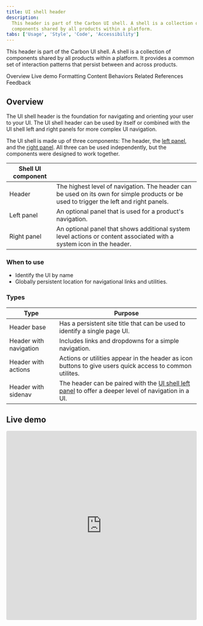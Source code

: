 ```yaml
---
title: UI shell header
description:
  This header is part of the Carbon UI shell. A shell is a collection of
  components shared by all products within a platform.
tabs: ['Usage', 'Style', 'Code', 'Accessibility']
---
```


<PageDescription>

This header is part of the Carbon UI shell. A shell is a collection of
components shared by all products within a platform. It provides a common set of
interaction patterns that persist between and across products.

</PageDescription>

<AnchorLinks>

<AnchorLink>Overview</AnchorLink>
<AnchorLink>Live demo</AnchorLink>
<AnchorLink>Formatting</AnchorLink>
<AnchorLink>Content</AnchorLink>
<AnchorLink>Behaviors</AnchorLink>
<AnchorLink>Related</AnchorLink>
<AnchorLink>References</AnchorLink>
<AnchorLink>Feedback</AnchorLink>

</AnchorLinks>

## Overview

The UI shell header is the foundation for navigating and orienting your user to
your UI. The UI shell header can be used by itself or combined with the UI shell
left and right panels for more complex UI navigation.

The UI shell is made up of three components: The header, the
[left panel](/components/UI-shell-left-panel/usage), and the
[right panel](/components/UI-shell-right-panel/usage). All three can be used
independently, but the components were designed to work together.

| Shell UI component |                                                                                                                                         |
| ------------------ | --------------------------------------------------------------------------------------------------------------------------------------- |
| Header             | The highest level of navigation. The header can be used on its own for simple products or be used to trigger the left and right panels. |
| Left panel         | An optional panel that is used for a product's navigation.                                                                              |
| Right panel        | An optional panel that shows additional system level actions or content associated with a system icon in the header.                    |

### When to use

- Identify the UI by name
- Globally persistent location for navigational links and utilities.

### Types

| Type                   | Purpose                                                                                                                                       |
| ---------------------- | --------------------------------------------------------------------------------------------------------------------------------------------- |
| Header base            | Has a persistent site title that can be used to identify a single page UI.                                                                    |
| Header with navigation | Includes links and dropdowns for a simple navigation.                                                                                         |
| Header with actions    | Actions or utilities appear in the header as icon buttons to give users quick access to common utilites.                                      |
| Header with sidenav    | The header can be paired with the [UI shell left panel](/components/UI-shell-left-panel/usage) to offer a deeper level of navigation in a UI. |

## Live demo

<Row>
  <Column>
    <iframe
      loading="lazy"
      src="https://codesandbox.io/embed/header-with-actions-and-nav-m0lo2?fontsize=14&hidenavigation=1&view=preview"
      title="header-with-actions-and-nav"
      allow="geolocation; microphone; camera; midi; vr; accelerometer; gyroscope; payment; ambient-light-sensor; encrypted-media"
      style="width:100%; height:500px; border:0; border-radius: 4px; overflow:hidden;"
      sandbox="allow-modals allow-forms allow-popups allow-scripts allow-same-origin"
    />
  </Column>
</Row>

## Formatting

### Anatomy

The header spans the full width of the viewport and is the topmost element in
the browser window. Header elements are persistent throughout the product
experience.

For each UI shell component, left-to-right translates to product-to-global. The
left side of the header contains items relevant at the product level. Moving to
the right along the header, the functions become more global. Elements in the
middle of the header should represent system-level controls. Elements on the
right side of the header, such as the switcher, are the most global in their
scope and span multiple products.

<Row>
<Column colLg={12}>

![Header anatomy](images/header_anatomy.png)

</Column>
</Row>

1. **Hamburger menu**: The hamburger icon is used to open product navigation
   such as the [left panel.](/components/UI-shell-left-panel/usage) The
   hamburger menu is only needed when there is a collapsable left navigation.

2. **Header name**: For IBM products, the header name is always preceded by
   “IBM.”

3. **Header links**: Links in the header are supported as product navigation, if
   required. These links move to the side menu in narrow screen widths.

4. **Sub-menu**: Sub-menus are supported as product navigation, if required.
   Include the down-pointing chevron after the link label. Sub-menus open on
   click and are closed by either selecting an item in the menu, clicking
   outside the menu area, or clicking on the menu label. When open, the chevron
   should point up. Sub-menu labels serve only to open the dropdown; they cannot
   link to another page in the product.

5. **Header utilities**: These utilities are reserved for universal,
   system-level functions such as profile, search, notifications, and similar
   functions. Not every product on a system is required to show the same
   utilities, but it is recommended for a better cross-product user experience.

6. **Switcher**: The switcher provides a way for the user to easily navigate
   _between_ products and systems. Recommended uses for this component include
   recently used apps, frequently used apps, or all apps attached to the user’s
   account. If the list is a manageable size, include all apps or products
   available on the system.

### Placement

Icons are not a required element of the header and a product may choose to use
any set of icons for their UI. Icons should always be aligned to the right of
the header with no gaps between icons.

<DoDontRow>
  <DoDont caption="Header utilities are right aligned with no gaps">

![Example of header icons right aligned with no gaps.](images/utility_placement_do.png)

  </DoDont>
  <DoDont type="dont" caption="Header utilities with a gap between the account and help icons.">

![Example of the header icons with a gap between the account and help icons.](images/utility_placement_dont.png)

  </DoDont>
</DoDontRow>

### Example placement

The example below shows a header with a switcher, three core icons, a product
icon, and search.

<Row>
<Column colLg={8}>

![icon placement.](images/example_placement.png)

</Column>
</Row>

| Icon          | Position                               |                                                                                                                                                                                                              |
| ------------- | -------------------------------------- | ------------------------------------------------------------------------------------------------------------------------------------------------------------------------------------------------------------ |
| Search        | Left                                   | Search should always be positioned as the furthest left icon. This is to allow for a expanding search field that does not disrupt other icon positions.                                                      |
| Other         | Right of Search and left of core icons | The number of header icons a product uses may vary. This placement will help avoid disrupting the position of the core icons and inconsistencies as your user navigates between other product shell headers. |
| Help          | 4th from the right                     |                                                                                                                                                                                                              |
| Notifications | 3rd from the right                     |                                                                                                                                                                                                              |
| Account       | 2nd from the right                     |                                                                                                                                                                                                              |
| Switcher      | Right                                  | The switcher should always be positioned as the furthest right icon. This ensures the icon does not shift when navigating across systems.                                                                    |

## Behaviors

### Interactions

#### Mouse

<Row>
<Column colLg={12}>

![UI shell header click targets.](images/header_click_target.png)

</Column>
</Row>

#### Keyboard

Some users may use a keyboard to navigate your site. Starting focus in the main
navigation lets them quickly navigate to other areas in your UI, but could block
them from the main content if there is a large number of navigation items to tab
through first.

[Success Criterion 2.4.1 (Bypass Blocks)](https://www.w3.org/TR/2016/NOTE-WCAG20-TECHS-20161007/G1)
suggest bypassing these blocks by providing "Skip to main" link at the start of
you navigation’s focusable controls. This lets users easily skip the navigation
region and begin interacting with the page’s main content area.

<Row>
<Column  colLg={8} colMd={8} colSm={6} >

![hint text](images/skip-to-main-content.gif)

<Caption>
  The "Skip to main content link" is the first focusable element on the Carbon
  website.
</Caption>

</Column>
</Row>

### Responsive behavior

As a header scales down to fit smaller screen sizes, header links and menus
should collapse into a left-panel hamburger menu. See the examples below to
better understand the header's responsive behavior.

If your UI includes a left panel, the header links should be added above the
left panel items, pushing them down accordingly.

<Row>
<Column colLg={12}>

![An example of the header responding to different screen sizes.](images/responsive_header.png)

</Column>
</Row>

### Clickable areas

## Related

The following components are additional ways to organize and navigate data.

- [UI Shell left panel](/components/UI-shell-left-panel/usage/)

- [UI shell right panel](/components/UI-shell-right-panel/usage/)

## References

- Susan Farrell,
  [Utility Navigation: What It Is and How to Design It](https://www.nngroup.com/articles/utility-navigation/)
  (Nielsen Norman Group, 2015)
- WebAIM, [_"Skip Navigation" Links_](https://webaim.org/techniques/skipnav/)
  (2013)
- [Web Content Accessibility Guidelines](https://www.w3.org/WAI/standards-guidelines/wcag/)
  (W3C, 2018)

## Feedback

Help us improve this component by providing feedback, asking questions, and
leaving any other comments on
[GitHub](https://github.com/carbon-design-system/carbon-website/issues/new?assignees=&labels=feedback&template=feedback.md).

